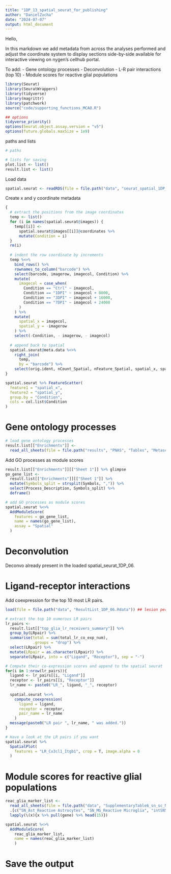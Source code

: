 ```yaml
---
title: "1DP_13_spatial_seurat_for_publishing"
author: "DanielZucha"
date: "2024-07-07"
output: html_document
---
```


Hello, 

In this markdown we add metadata from across the analyses performed and adjust the coordinate system to display sections side-by-side available for interactive viewing on nygen's cellhub portal.

To add:
- Gene ontology processes
- Deconvolution
- L-R pair interactions (top 10)
- Module scores for reactive glial populations

```r
library(Seurat)
library(SeuratWrappers)
library(tidyverse)
library(magrittr)
library(patchwork)
source("code/supporting_functions_MCAO.R")

## options
tidyverse_priority()
options(Seurat.object.assay.version = "v5")
options(future.globals.maxSize = 1e9)
```

paths and lists
```r
# paths

# lists for saving
plot.list <- list()
result.list <- list()
```

Load data
```r
spatial.seurat <- readRDS(file = file.path("data", "seurat_spatial_1DP_06.Rds"))
```

Create x and y coordinate metadata
```r
{
  # extract the positions from the image coordinates
  temp <- list()
  for (i in names(spatial.seurat@images)) {
    temp[[i]] <-
      spatial.seurat@images[[i]]@coordinates %>%
      mutate(Condition = i)
  }
  rm(i)
  
  # indent the row coordinate by increments
  temp %<>%
    bind_rows() %>%
    rownames_to_column("barcode") %>%
    select(barcode, imagerow, imagecol, Condition) %>%
    mutate(
      imagecol = case_when(
        Condition == "Ctrl" ~ imagecol,
        Condition == "1DPI" ~ imagecol + 8000,
        Condition == "3DPI" ~ imagecol + 16000,
        Condition == "7DPI" ~ imagecol + 24000
      )
    ) %>% 
    mutate(
      spatial_x = imagecol, 
      spatial_y = -imagerow
    ) %>% 
    select(-Condition, - imagerow, - imagecol)
  
  # append back to spatial
  spatial.seurat@meta.data %<>% 
    right_join(
      temp, 
      by = "barcode") %>% 
    select(orig.ident, nCount_Spatial, nFeature_Spatial, spatial_x, spatial_y, everything())
}

spatial.seurat %>% FeatureScatter(
  feature1 = "spatial_x", 
  feature2 = "spatial_y", 
  group.by = "Condition", 
  cols = col.list$Condition
)
```


# Gene ontology processes
```r
# load gene ontology processes
result.list[["Enrichments"]] <- 
  read_all_sheets(file = file.path("results", "PNAS", "Tables", "Metascape_Parent_GOterms.xlsx"))
```

Add GO processes as module scores
```r
result.list[["Enrichments"]][["Sheet 1"]] %>% glimpse
go_gene_list <- 
  result.list[["Enrichments"]][["Sheet 1"]] %>% 
  mutate(Symbols_split = strsplit(Symbols, ",")) %>% 
  select(Process_Description, Symbols_split) %>% 
  deframe()

# add GO processes as module scores
spatial.seurat %<>% 
  AddModuleScore(
    features = go_gene_list,
    name = names(go_gene_list), 
    assay = "Spatial"
  )
```

# Deconvolution
Deconvo already present in the loaded spatial_seurat_1DP_06.

# Ligand-receptor interactions
Add coexpression for the top 10 most LR pairs.
```r
load(file = file.path("data", "ResultList_1DP_06.Rdata")) ## lesion periphery cci

# extract the top 10 numerous LR pairs
lr_pairs <-
  result.list[["top_glia_lr_receivers_summary"]] %>%
  group_by(LRpair) %>% 
  summarise(total = sum(total_lr_co_exp_num), 
            .groups = "drop") %>% 
  select(LRpair) %>%
  mutate(LRpair = as.character(LRpair)) %>%
  separate(LRpair, into = c("Ligand", "Receptor"), sep = "-")

# Compute their co-expression scores and append to the spatial seurat
for(i in 1:nrow(lr_pairs)){
  ligand <- lr_pairs[[i, "Ligand"]]
  receptor <- lr_pairs[[i, "Receptor"]]
  lr_name <- paste0("LR_", ligand, "_", receptor)
  
  spatial.seurat %<>% 
    compute_coexpression(
      ligand = ligand, 
      receptor = receptor, 
      pair_name = lr_name
    )
  message(paste0("LR pair ", lr_name, " was added."))
}

# Have a look at the LR pairs if you want
spatial.seurat %>% 
  SpatialPlot(
    features = "LR_Cx3cl1_Itgb1", crop = T, image.alpha = 0
  )
```

# Module scores for reactive glial populations
```r
reac_glia_marker_list <- 
  read_all_sheets(file = file.path("data", "SupplementaryTable6_sn_sc_Markers_GOanalysis.xlsx")) %>% 
  .[c("SN_Ast_Reactive Astrocytes", "SN_MG_Reactive Microglia", "intSNSC_MOL_IFN", "intSNSC_MOL_DA1", "intSNSC_MOL_DA2")] %>% 
  lapply(\(x){x %>% pull(gene) %>% head(15)})

spatial.seurat %<>% 
  AddModuleScore(
    reac_glia_marker_list, 
    name = names(reac_glia_marker_list)
    )
```

# Save the output


